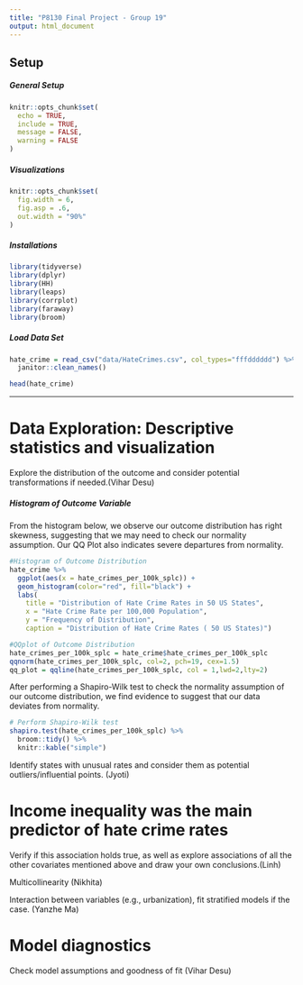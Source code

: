 ```yaml
---
title: "P8130 Final Project - Group 19"
output: html_document
---
```


## Setup

##### General Setup
```r
knitr::opts_chunk$set(
  echo = TRUE,
  include = TRUE,
  message = FALSE,
  warning = FALSE
)
```

##### Visualizations
```r
knitr::opts_chunk$set(
  fig.width = 6,
  fig.asp = .6,
  out.width = "90%"
)
```

##### Installations
```r
library(tidyverse)
library(dplyr)
library(HH)
library(leaps)
library(corrplot) 
library(faraway)
library(broom)
```

##### Load Data Set
```r
hate_crime = read_csv("data/HateCrimes.csv", col_types="fffdddddd") %>% 
  janitor::clean_names()

head(hate_crime)
```

---

# Data Exploration: Descriptive statistics and visualization

Explore the distribution of the outcome and consider potential transformations if needed.(Vihar Desu)

##### Histogram of Outcome Variable

From the histogram below, we observe our outcome distribution has right skewness, suggesting that we may need to check our normality assumption. Our QQ Plot also indicates severe departures from normality.

```r
#Histogram of Outcome Distribution
hate_crime %>% 
  ggplot(aes(x = hate_crimes_per_100k_splc)) + 
  geom_histogram(color="red", fill="black") + 
  labs(
    title = "Distribution of Hate Crime Rates in 50 US States",
    x = "Hate Crime Rate per 100,000 Population",
    y = "Frequency of Distribution",
    caption = "Distribution of Hate Crime Rates ( 50 US States)")

#QQplot of Outcome Distribution
hate_crimes_per_100k_splc = hate_crime$hate_crimes_per_100k_splc
qqnorm(hate_crimes_per_100k_splc, col=2, pch=19, cex=1.5)
qq_plot = qqline(hate_crimes_per_100k_splc, col = 1,lwd=2,lty=2)

```

After performing a Shapiro-Wilk test to check the normality assumption of our outcome distribution, we find evidence to suggest that our data deviates from normality.

```r
# Perform Shapiro-Wilk test
shapiro.test(hate_crimes_per_100k_splc) %>% 
  broom::tidy() %>% 
  knitr::kable("simple")
```


Identify states with unusual rates and consider them as potential outliers/influential points. (Jyoti) \



# Income inequality was the main predictor of hate crime rates


Verify if this association holds true, as well as explore associations of all the other covariates mentioned above and draw your own conclusions.(Linh)\



Multicollinearity (Nikhita)\



Interaction between variables (e.g., urbanization), fit stratified models if the case. (Yanzhe Ma)\



# Model diagnostics 

Check model assumptions and goodness of fit (Vihar Desu)